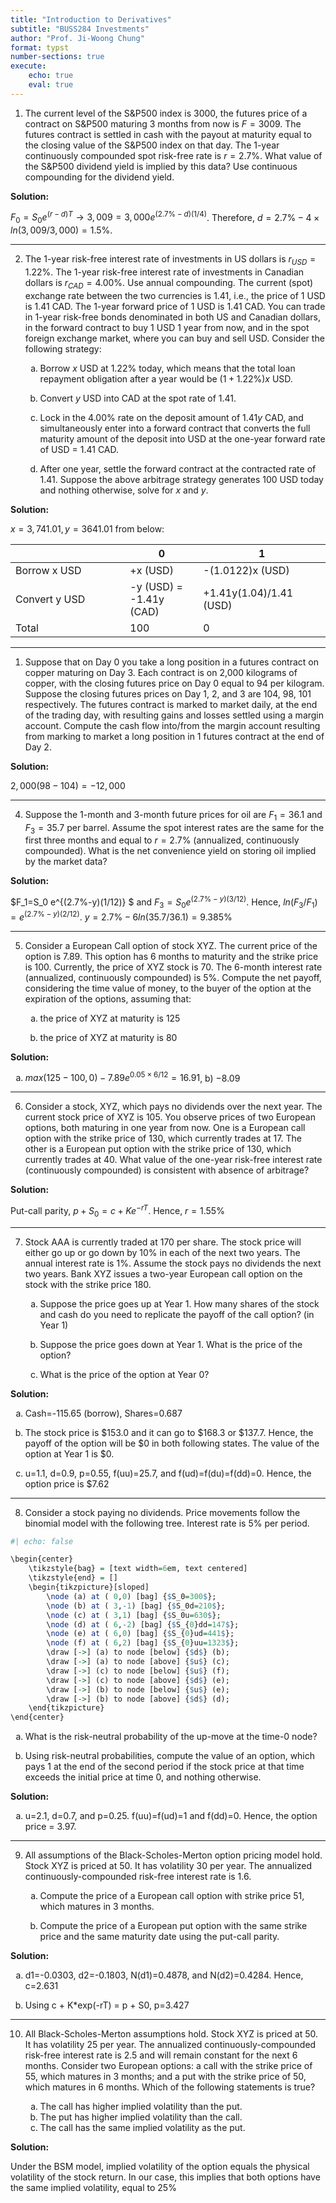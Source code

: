 ```yaml
---
title: "Introduction to Derivatives"
subtitle: "BUSS284 Investments"
author: "Prof. Ji-Woong Chung"
format: typst
number-sections: true
execute:
    echo: true
    eval: true
---
```


1.  The current level of the S&P500 index is $3000$, the futures price of a contract on S&P500 maturing 3 months from now is $F = 3009$. The futures contract is settled in cash with the payout at maturity equal to the closing value of the S&P500 index on that day. The 1-year continuously compounded spot risk-free rate is $r = 2.7\%$. What value of the S&P500 dividend yield is implied by this data? Use continuous compounding for the dividend yield.

**Solution: **

$F_0=S_0 e^{(r-d)T} \rightarrow 3,009=3,000 e^{(2.7\%-d)(1/4)}$. Therefore, $d=2.7\%-4\times ln(3,009/3,000)=1.5\%$. 

------------------------------------------------------------------------

2.  The 1-year risk-free interest rate of investments in US dollars is $r_{USD} = 1.22\%$. The 1-year risk-free interest rate of investments in Canadian dollars is $r_{CAD} = 4.00\%$. Use annual compounding. The current (spot) exchange rate between the two currencies is $1.41$, i.e., the price of 1 USD is 1.41 CAD. The 1-year forward price of 1 USD is 1.41 CAD. You can trade in 1-year risk-free bonds denominated in both US and Canadian dollars, in the forward contract to buy 1 USD 1 year from now, and in the spot foreign exchange market, where you can buy and sell USD. Consider the following strategy:

    a.  Borrow $x$ USD at $1.22\%$ today, which means that the total loan repayment obligation after a year would be $(1 + 1.22\%)x$ USD.

    b.  Convert $y$ USD into CAD at the spot rate of $1.41$.

    c.  Lock in the $4.00\%$ rate on the deposit amount of $1.41y$ CAD, and simultaneously enter into a forward contract that converts the full maturity amount of the deposit into USD at the one-year forward rate of USD = $1.41$ CAD.

    d.  After one year, settle the forward contract at the contracted rate of $1.41$. Suppose the above arbitrage strategy generates 100 USD today and nothing otherwise, solve for $x$ and $y$.

**Solution:** 

$x=3,741.01, y=3641.01$ from below:

|                      | 0            | 1                      |
|----------------------|--------------|------------------------|
| Borrow x USD         | +x (USD)     | -(1.0122)x (USD)       |
| Convert y USD        | -y (USD) = -1.41y (CAD) | +1.41y(1.04)/1.41 (USD) |
| Total                | 100          | 0                      |




------------------------------------------------------------------------

1.  Suppose that on Day 0 you take a long position in a futures contract on copper maturing on Day 3. Each contract is on 2,000 kilograms of copper, with the closing futures price on Day 0 equal to $94$ per kilogram. Suppose the closing futures prices on Day 1, 2, and 3 are $104$, $98$, $101$ respectively. The futures contract is marked to market daily, at the end of the trading day, with resulting gains and losses settled using a margin account. Compute the cash flow into/from the margin account resulting from marking to market a long position in 1 futures contract at the end of Day 2.

**Solution:** 

$2,000(98-104)=-12,000$

------------------------------------------------------------------------

4.  Suppose the 1-month and 3-month future prices for oil are $F_1 = 36.1$ and $F_3 = 35.7$ per barrel. Assume the spot interest rates are the same for the first three months and equal to $r = 2.7\%$ (annualized, continuously compounded). What is the net convenience yield on storing oil implied by the market data?

**Solution:** 

$F_1=S_0 e^{(2.7\%-y)(1/12)} \rightarrow $ and $F_3=S_0 e^{(2.7\%-y)(3/12)}$. Hence, $ln(F_3/F_1)=e^{(2.7\%-y)(2/12)}$. $y=2.7\% -6 ln(35.7/36.1)=9.385\%$ 



------------------------------------------------------------------------

5.  Consider a European Call option of stock XYZ. The current price of the option is $7.89$. This option has 6 months to maturity and the strike price is $100$. Currently, the price of XYZ stock is $70$. The 6-month interest rate (annualized, continuously compounded) is $5\%$. Compute the net payoff, considering the time value of money, to the buyer of the option at the expiration of the options, assuming that:

    a.  the price of XYZ at maturity is $125$

    b.  the price of XYZ at maturity is $80$

**Solution:** 

a) $max(125-100, 0) - 7.89 e^{0.05\times 6/12}= 16.91$, b) $-8.09$

------------------------------------------------------------------------

6.  Consider a stock, XYZ, which pays no dividends over the next year. The current stock price of XYZ is $105$. You observe prices of two European options, both maturing in one year from now. One is a European call option with the strike price of $130$, which currently trades at $17$. The other is a European put option with the strike price of $130$, which currently trades at $40$. What value of the one-year risk-free interest rate (continuously compounded) is consistent with absence of arbitrage?

**Solution:** 

Put-call parity, $p+S_0 = c+ Ke^{-rT}$. Hence,  $r=1.55\%$

------------------------------------------------------------------------

7.  Stock AAA is currently traded at $170$ per share. The stock price will either go up or go down by $10\%$ in each of the next two years. The annual interest rate is $1\%$. Assume the stock pays no dividends the next two years. Bank XYZ issues a two-year European call option on the stock with the strike price $180$.

    a.  Suppose the price goes up at Year 1. How many shares of the stock and cash do you need to replicate the payoff of the call option? (in Year 1)

    b.  Suppose the price goes down at Year 1. What is the price of the option?

    c.  What is the price of the option at Year 0?


**Solution:**

a. Cash=-115.65 (borrow), Shares=0.687 

b. The stock price is \$153.0 and it can go to \$168.3 or \$137.7. Hence, the payoff of the option will be \$0 in both following states. The value of the option at Year 1 is \$0. 

c. u=1.1, d=0.9, p=0.55, f(uu)=25.7, and f(ud)=f(du)=f(dd)=0. Hence, the option price is \$7.62 




------------------------------------------------------------------------

8.  Consider a stock paying no dividends. Price movements follow the binomial model with the following tree. Interest rate is $5\%$ per period.

```r
#| echo: false

\begin{center}
	\tikzstyle{bag} = [text width=6em, text centered]
	\tikzstyle{end} = []
	\begin{tikzpicture}[sloped]
		\node (a) at ( 0,0) [bag] {$S_0=300$};
		\node (b) at ( 3,-1) [bag] {$S_0d=210$};
		\node (c) at ( 3,1) [bag] {$S_0u=630$};
		\node (d) at ( 6,-2) [bag] {$S_{0}dd=147$};
		\node (e) at ( 6,0) [bag] {$S_{0}ud=441$};
		\node (f) at ( 6,2) [bag] {$S_{0}uu=1323$};
		\draw [->] (a) to node [below] {$d$} (b);
		\draw [->] (a) to node [above] {$u$} (c);
		\draw [->] (c) to node [below] {$u$} (f);
		\draw [->] (c) to node [above] {$d$} (e);
		\draw [->] (b) to node [below] {$u$} (e);
		\draw [->] (b) to node [above] {$d$} (d);
	\end{tikzpicture}
\end{center}
```

a.  What is the risk-neutral probability of the up-move at the time-0 node?

b.  Using risk-neutral probabilities, compute the value of an option, which pays $1$ at the end of the second period if the stock price at that time exceeds the initial price at time 0, and nothing otherwise.


**Solution:**

a. u=2.1, d=0.7, and p=0.25. f(uu)=f(ud)=1 and f(dd)=0. Hence, the option price = 3.97.


------------------------------------------------------------------------

9.  All assumptions of the Black-Scholes-Merton option pricing model hold. Stock XYZ is priced at $50$. It has volatility $30%$ per year. The annualized continuously-compounded risk-free interest rate is $1.6%$.

    a.  Compute the price of a European call option with strike price $51$, which matures in 3 months.

    b.  Compute the price of a European put option with the same strike price and the same maturity date using the put-call parity.


**Solution:**

a. d1=-0.0303, d2=-0.1803, N(d1)=0.4878, and N(d2)=0.4284. Hence, c=2.631

b. Using  c + K*exp(-rT) = p + S0, p=3.427


------------------------------------------------------------------------

10. All Black-Scholes-Merton assumptions hold. Stock XYZ is priced at $50$. It has volatility $25%$ per year. The annualized continuously-compounded risk-free interest rate is $2.5%$ and will remain constant for the next 6 months. Consider two European options: a call with the strike price of $55$, which matures in 3 months; and a put with the strike price of $50$, which matures in 6 months. Which of the following statements is true?

    a.  The call has higher implied volatility than the put.
    b.  The put has higher implied volatility than the call.
    c.  The call has the same implied volatility as the put.


**Solution:**

Under the BSM model, implied volatility of the option equals the physical volatility of the stock return. In our case, this implies that both options have the same implied volatility, equal to 25\%